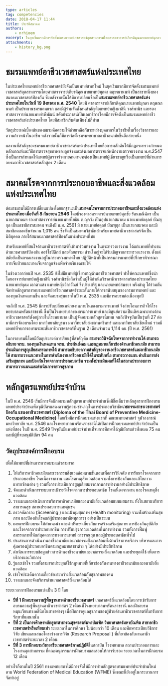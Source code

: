 ```yaml
---
type: articles
tag: competencies
date: 2018-04-17 11:44
title: ประวัติสมาคม
authors: 
	- nrhioem
excerpt: ในยุคเริ่มแรกมีการจัดตั้งชมรมแพทย์เวชศาสตร์อุตสาหกรรมโดยศาสตราจารย์เกียรติคุณนายแพทย์มุกดา ตฤษณานนท์ เป็นสาขาหนึ่งของสมาคมเวชศาสตร์ป้องกัน ซึ่งหลังจากนั้นได้มีการเปลี่ยนชื่อเป็นชมรมแพทย์อาชีวเวชศาสตร์แห่งประเทศไทยในวันที่ 19 สิงหาคม พ.ศ. 2540
attachments: 
	- history_bg.png
---
```


# ชมรมแพทย์อาชีวเวชศาสตร์แห่งประเทศไทย

ในประเทศไทยแพทย์อาชีวเวชศาสตร์ยังจัดเป็นแพทย์สาขาใหม่ ในยุคเริ่มแรกมีการจัดตั้งชมรมแพทย์เวชศาสตร์อุตสาหกรรมโดยศาสตราจารย์เกียรติคุณนายแพทย์มุกดา ตฤษณานนท์ เป็นสาขาหนึ่งของสมาคมเวชศาสตร์ป้องกัน ซึ่งหลังจากนั้นได้มีการเปลี่ยนชื่อเป็น**ชมรมแพทย์อาชีวเวชศาสตร์แห่งประเทศไทยในวันที่ 19 สิงหาคม พ.ศ. 2540** โดยมี ศาสตราจารย์เกียรติคุณนายแพทย์มุกดา ตฤษณานนท์ เป็นประธานชมรมคนแรก และมีผู้ร่วมจัดตั้งคนสำคัญคือแพทย์หญิงมาลินี วงศ์พานิช และรองศาสตราจารย์นายแพทย์รพีพัฒน์ ชคัตประภาสน์เป็นเลขาธิการโดยมีการจัดตั้งเป็นชมรมแพทย์อาชีวเวชศาสตร์แห่งประเทศไทย โดยมีสมาชิกเริ่มต้นเพียงไม่กี่ท่าน

วัตถุประสงค์เบื้องต้นของชมรมคือความให้ช่วยเหลือกันระหว่างบุคลากรในวิชาชีพในเรื่องวิชาการและความก้าวหน้าในอาชีพ หลังจากนั้นก็มีการจัดตั้งชมรมพยาบาลอาชีวอนามัยขึ้นอีกสายหนึ่ง

ผลงานที่สำคัญของชมรมแพทย์อาชีวเวชศาสตร์แห่งประเทศไทยคือการผลักดันให้มีกฏกระทรวงกำหนดหลักเกณฑ์และวิธีการตรวจสุขภาพของลูกจ้างและส่งผลการตรวจแก่พนักงานตรวจแรงงาน พ.ศ.2547 ซึ่งเป็นการกำหนดให้แพทย์ผู้ตรวจร่างกายคนงานจะต้องเป็นแพทย์ผู้เชี่ยวชาญหรือเป็นแพทย์ที่ผ่านการอบรมอาชีวเวชศาสตร์หลักสูตร 2 เดือน

# สมาคมโรคจากการประกอบอาชีพและสิ่งแวดล้อมแห่งประเทศไทย

ต่อมาชมรมได้มีการเปลี่ยนแปลงโดยยกฐานะเป็น**สมาคมโรคจากการประกอบอาชีพและสิ่งแวดล้อมแห่งประเทศไทย เมื่อวันที่ 8 กันยายน 2546** โดยมีรองศาสตราจารย์นายแพทย์ศุภชัย รัตนมณีฉัตร เป็นนายกสมาคมฯ รองศาสตราจารย์นายแพทย์โยธิน เบญจวัง เป็นอุปนายกสมาคม นายแพทย์อดุลย์ บัณฑุกุล เป็นเลขาธิการสมาคม จนถึงปี พ.ศ. 2561 มี นายแพทย์อดุลย์ บัณฑุกุล เป็นนายกสมาคม และมีสมาชิกตลอดชีพจำนวน 1,015 คน ซึ่งจัดเป็นสมาคมวิชาชีพสำหรับแพทย์อาชีวเวชศาสตร์จัดเป็นนิติบุคคล ภายใต้สมาคมเวชศาสตร์ป้องกันแห่งประเทศไทย

สำหรับแพทย์ที่สนใจด้านอาชีวเวชศาสตร์ที่เข้ามาร่วมทำงาน ในกระทรวงแรงงาน ได้แก่แพทย์ที่ทำงานด้านเวชศาสตร์ป้องกัน ออร์โธปิดิกส์ และศัลยกรรม ส่วนใหญ่จะได้รับเชิญจากกระทรวงแรงงาน ตั้งแต่สมัยยังเป็นกรมแรงงานอยู่ในกระทรวงมหาดไทย ปฏิบัติหน้าที่เป็นกรรมการแพทย์ที่ปรึกษาพิจารณาการเจ็บป่วยและบาดเจ็บจากลูกจ้างเพื่อจ่ายเงินชดเชยให้

ในช่วงเวลาก่อนปี พ.ศ. 2535 ยังไม่มีแพทย์ผู้เชี่ยวชาญด้านอาชีวเวชศาสตร์ ทำให้คณะแพทย์ซึ่งนำโดยอาจารย์แพทย์หญิงมาลินี วงศ์พานิชซึ่งถือว่าเป็นผู้ให้กำเนิดวิชาอาชีวเวชศาสตร์ของประเทศไทย นายแพทย์อุดม เอกตาแสง แพทย์หญิงวิลาวัณย์ จึงประเสริฐ และนายแพทย์สนธยา พรึงลำภู ได้ร่วมกันจัดทำหลักสูตรการอบรมแพทย์อาชีวเวชศาสตร์ระยะสั้นภายใต้การสนับสนุนของกรมการแพทย์ และกองทุนเงินทดแทนขึ้น และจัดอบรมรุ่นแรกในปี พ.ศ. 2535 และมีการอบรมต่อเนื่องทุกปี

จนถึงปี พ.ศ. 2545 มีการปรับเปลี่ยนหน่วยงานภายในของกรมการแพทย์ จึงถ่ายโอนภารกิจให้โรงพยาบาลนพรัตนราชธานี ซึ่งเป็นโรงพยาบาลของกรมการแพทย์ และมีศูนย์ความเป็นเลิศเฉพาะทางด้านอาชีวเวชศาสตร์ตั้งอยู่ภายในโรงพยาบาล เป็นผู้จัดอบรมหลักสูตรนี้แทน จนถึงปัจจุบันเป็นรุ่นที่ 27 ต่อมามีการจัดอบรมโดย มหาวิทยาลัยบูรพา มหาวิทยาลัยสงขลานครินทร์ และมหาวิทยาลัยเชียงใหม่ รวมมีแพทย์ที่จบการอบรมระยะสั้นอาชีวเวชศาสตร์พื้นฐาน 2 เดือนจำนวน 1,114 คน (ปี พ.ศ. 2561)

ในการอบรมนี้โดยมีวัตถุประสงค์การเรียนรู้ที่สำคัญคือ **สามารถวินิจฉัยโรคจากการทำงานได้ สามารถอธิบาย พรบ. กองทุนเงินทดแทน พรบ. ประกันสังคม และกฎหมายเกี่ยวข้องด้านอาชีวอนามัย สามารถประเมินการสูญเสียสมรรถภาพได้ สามารถอธิบายความสำคัญของงานอาชีวเวชศาสตร์และอาชีวอนามัยได้ สามารถวางแนวทางในการดำเนินงานอาชีวอนามัยได้ในระดับหนึ่ง สามารถวางแผน ดำเนินการส่งเสริมสุขภาพ และป้องกันโรคจากการประกอบอาชีพ รวมทั้งประเมินผลที่ได้ในสถานประกอบการ สามารถวางแผนและดำเนินการตรวจสุขภาพ**

# หลักสูตรแพทย์ประจำบ้าน

ในปี พ.ศ. 2546 เริ่มมีการจัดฝึกอบรมหลักสูตรแพทย์ประจำบ้านซึ่งมีชื่อเต็มว่าหลักสูตรการฝึกอบรมแพทย์ประจำบ้านเพื่อวุฒิบัตรแสดงความรู้ความชำนาญในการประกอบวิชาชีพ**เวชกรรมสาขาเวชศาสตร์ป้องกัน แขนงอาชีวเวชศาสตร์ (Diploma of the Thai Board of Preventive Medicine-Occupational Medicine)** โดยเริ่มมีการฝึกอบรมแห่งแรกที่ คณะแพทยศาสตร์ จุฬาลงกรณ์มหาวิทยาลัย พ.ศ. 2546 และโรงพยาบาลนพรัตนราชธานีได้เปิดการฝึกอบรมแพทย์ประจำบ้านเป็นแห่งที่สอง ในปี พ.ศ. 2549 ปัจจุบันมีแพทย์ประจำบ้านที่จบการศึกษาได้วุฒิบัตรแล้วทั้งหมด 75 คน และมีผู้ที่จบอนุมัติบัตร 94 คน

## วัตถุประสงค์การฝึกอบรม

เพื่อให้แพทย์ที่ผ่านการการอบรมแล้วสามารถ

1. ให้บริการอาชีวอนามัยและเวชกรรมสิ่งแวดล้อมตามขั้นตอนเพื่อการวินิจฉัย การรักษาโรคจากการประกอบอาชีพ โรคเนื่องจากงาน และโรคเหตุสิ่งแวดล้อม รวมทั้งการป้องกันและแก้ไขภาวะแทรกซ้อนต่าง ๆ รวมทั้งการประเมินการสูญเสียสมรรถภาพการทำงานอย่างมีประสิทธิภาพ
2. จัดและดำเนินการระบบการเฝ้าระวังโรคจากการประกอบอาชีพ โรคเนื่องจากงาน และโรคเหตุสิ่งแวดล้อม
3. วางแผนและดำเนินการบริการอาชีวอนามัยและอนามัยสิ่งแวดล้อมแบบผสมสาน ทั้งในสถานบริการสาธารณสุข สถานประกอบการและชุมชน
4. ตรวจคัดกรอง (Screening ) และเฝ้าคุมสุขภาพ (Health monitoring) รวมทั้งสร้างเสริมสุขภาพ และป้องกันโรคแก่ผู้ประกอบอาชีพทุกสาขา อย่างเป็นระบบ
5. เผยแพร่ฝึกอบรม ให้คำแนะนำ และคำปรึกษาเกี่ยวกับการสร้างเสริมสุขภาพ การป้องกันอุบัติภัยและโรคจากการประกอบอาชีพ การปรับปรุงภาวะแวดล้อมในการทำงาน รวมทั้งการฟื้นฟูสมรรถภาพให้แก่บุคคลากรทางการแพทย์ สาธารณสุข และผู้ประกอบอาชีพทั่วไป
6. ประสานการดำเนินงานอาชีวอนามัยและเวชกรรมสิ่งแวดล้อมทั้งด้านวิชาการบริการ บริหารและการคุ้มครองผู้ประกอบอาชีพตามกฎหมายสาขาต่าง ๆ ได้อย่างมีประสิทธิภาพ
7. ดำเนินการระบบข้อมูลข่าวสารด้านอาชีวอนามัยและเวชกรรมสิ่งแวดล้อม และประยุกต์ใช้ เพื่อการบริการและวิชาการ
8. รู้และเข้าใจ รวมทั้งสามารถประยุกต์ใช้กฎหมายที่เกี่ยวข้องกับงานทางอาชีวอนามัยและอนามัยสิ่งแวดล้อม
9. เข้าใจประเด็นความเกี่ยวข้องระหว่างสิ่งแวดล้อมกับสุขภาพของคน
10. วางแผนและจัดบริการด้านเวชศาสตร์สิ่งแวดล้อมได้

ระยะเวลาการฝึกอบรมแบ่งเป็น 3 ปี โดย

- **ปีที่ 1 ฝึกอบรมความรู้พื้นฐานทางด้านอาชีวเวชศาสตร์** เวชศาสตร์สิ่งแวดล้อมโดยการเข้ารับการอบรมความรู้พื้นฐานอาชีวเวชศาสตร์ 2 เดือนที่โรงพยาบาลนพรัตนราชธานี และฝึกอบรมหมุนเวียนทางคลินิกในสาขาต่างๆ เพื่อฝึกการดูแลสุขภาพของผู้ป่วยด้านอาชีวเวชศาสตร์ที่มารับการรักษาที่แผนกนั้น
- **ปีที่ 2 เป็นการศึกษาหลักสูตรสาธารณสุขศาสตร์มหาบัณฑิต วิทยาศาสตร์มหาบัณฑิต สาขาอาชีวเวชศาสตร์หรือเทียบเท่า** ระยะเวลาในการศึกษา ไม่น้อยกว่า 10 เดือน และศึกษาระเบียบวิธีการวิจัย เขียนและเสนอโครงร่างการวิจัย (Research Proposal ) ที่เกี่ยวข้องกับงานอาชีวเวชศาสตร์ระยะเวลา 2 เดือน
- **ปีที่ 3 การฝึกอบรมวิชาอาชีวเวชศาสตร์ภาคปฏิบัติ**ในสถาบัน โรงพยาบาล สถานประกอบการและโรงงานอุตสาหกรรม ที่คณะอนุกรรมการฝึกอบรมและสอบให้การรับรอง ระยะเวลาในการฝึกอบรม 12 เดือน

อย่างไรก็ตามในปี 2561 ทางแพทยสภาได้มีการจัดให้มีการทำหลักสูตรอบรมแพทย์ประจำบ้านใหม่ ตาม World Federation of Medical Education (WFME) ซึ่งขณะนี้ยังอยู่ในกระบวนการจัดทำอยู่
